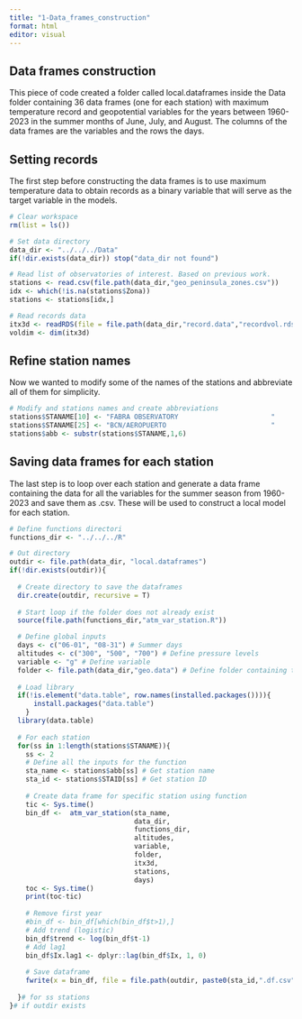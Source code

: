 ```yaml
---
title: "1-Data_frames_construction"
format: html
editor: visual
---
```


## Data frames construction

This piece of code created a folder called local.dataframes inside the Data folder containing 36 data frames (one for each station) with maximum temperature record and geopotential variables for the years between 1960-2023 in the summer months of June, July, and August. The columns of the data frames are the variables and the rows the days.

## Setting records

The first step before constructing the data frames is to use maximum temperature data to obtain records as a binary variable that will serve as the target variable in the models.

```r
# Clear workspace
rm(list = ls())

# Set data directory
data_dir <- "../../../Data"
if(!dir.exists(data_dir)) stop("data_dir not found")

# Read list of observatories of interest. Based on previous work.
stations <- read.csv(file.path(data_dir,"geo_peninsula_zones.csv"))
idx <- which(!is.na(stations$Zona))
stations <- stations[idx,]

# Read records data
itx3d <- readRDS(file = file.path(data_dir,"record.data","recordvol.rds"))
voldim <- dim(itx3d)
```

## Refine station names

Now we wanted to modify some of the names of the stations and abbreviate all of them for simplicity.

```r

# Modify and stations names and create abbreviations
stations$STANAME[10] <- "FABRA OBSERVATORY                       "
stations$STANAME[25] <- "BCN/AEROPUERTO                          "
stations$abb <- substr(stations$STANAME,1,6)

```

## Saving data frames for each station

The last step is to loop over each station and generate a data frame containing the data for all the variables for the summer season from 1960-2023 and save them as .csv. These will be used to construct a local model for each station.

```r

# Define functions directori
functions_dir <- "../../../R"

# Out directory
outdir <- file.path(data_dir, "local.dataframes")
if(!dir.exists(outdir)){
  
  # Create directory to save the dataframes
  dir.create(outdir, recursive = T)
  
  # Start loop if the folder does not already exist
  source(file.path(functions_dir,"atm_var_station.R"))

  # Define global inputs
  days <- c("06-01", "08-31") # Summer days
  altitudes <- c("300", "500", "700") # Define pressure levels
  variable <- "g" # Define variable
  folder <- file.path(data_dir,"geo.data") # Define folder containing the raw data
  
  # Load library
  if(!is.element("data.table", row.names(installed.packages()))){
      install.packages("data.table")
    }
  library(data.table)
  
  # For each station
  for(ss in 1:length(stations$STANAME)){
    ss <- 2
    # Define all the inputs for the function
    sta_name <- stations$abb[ss] # Get station name
    sta_id <- stations$STAID[ss] # Get station ID
    
    # Create data frame for specific station using function
    tic <- Sys.time()
    bin_df <-  atm_var_station(sta_name,
                               data_dir,
                               functions_dir,
                               altitudes,
                               variable,
                               folder,
                               itx3d,
                               stations,
                               days)
    toc <- Sys.time()
    print(toc-tic)
    
    # Remove first year
    #bin_df <- bin_df[which(bin_df$t>1),]
    # Add trend (logistic)
    bin_df$trend <- log(bin_df$t-1)
    # Add lag1
    bin_df$Ix.lag1 <- dplyr::lag(bin_df$Ix, 1, 0)
  
    # Save dataframe
    fwrite(x = bin_df, file = file.path(outdir, paste0(sta_id,".df.csv")))
  
  }# for ss stations
}# if outdir exists

```
